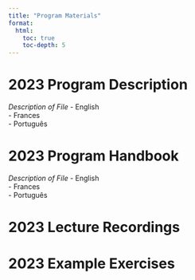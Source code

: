 ---
title: "Program Materials"
format: 
  html: 
    toc: true
    toc-depth: 5
---

# 2023 Program Description

*Description of File* - English\
- Frances\
- Português

# 2023 Program Handbook

*Description of File* - English\
- Frances\
- Português

# 2023 Lecture Recordings

# 2023 Example Exercises




